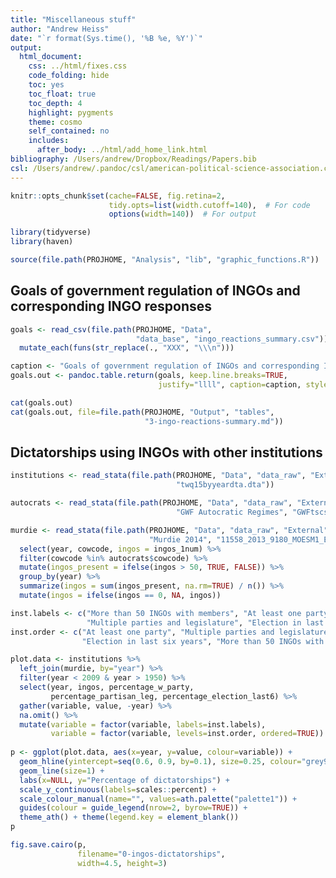 ```yaml
---
title: "Miscellaneous stuff"
author: "Andrew Heiss"
date: "`r format(Sys.time(), '%B %e, %Y')`"
output: 
  html_document: 
    css: ../html/fixes.css
    code_folding: hide
    toc: yes
    toc_float: true
    toc_depth: 4
    highlight: pygments
    theme: cosmo
    self_contained: no
    includes:
      after_body: ../html/add_home_link.html
bibliography: /Users/andrew/Dropbox/Readings/Papers.bib
csl: /Users/andrew/.pandoc/csl/american-political-science-association.csl
---
```


```r
knitr::opts_chunk$set(cache=FALSE, fig.retina=2,
                      tidy.opts=list(width.cutoff=140),  # For code
                      options(width=140))  # For output

library(tidyverse)
library(haven)

source(file.path(PROJHOME, "Analysis", "lib", "graphic_functions.R"))
```

## Goals of government regulation of INGOs and corresponding INGO responses

```r
goals <- read_csv(file.path(PROJHOME, "Data", 
                            "data_base", "ingo_reactions_summary.csv")) %>%
  mutate_each(funs(str_replace(., "XXX", "\\\n")))

caption <- "Goals of government regulation of INGOs and corresponding INGO responses {#tbl:ingo-reactions-summary}"
goals.out <- pandoc.table.return(goals, keep.line.breaks=TRUE,
                                 justify="llll", caption=caption, style="grid")

cat(goals.out)
cat(goals.out, file=file.path(PROJHOME, "Output", "tables", 
                              "3-ingo-reactions-summary.md"))
```

## Dictatorships using INGOs with other institutions

```r
institutions <- read_stata(file.path(PROJHOME, "Data", "data_raw", "External",
                                     "twq15byyeardta.dta"))

autocrats <- read_stata(file.path(PROJHOME, "Data", "data_raw", "External",
                                     "GWF Autocratic Regimes", "GWFtscs.dta"))

murdie <- read_stata(file.path(PROJHOME, "Data", "data_raw", "External",
                               "Murdie 2014", "11558_2013_9180_MOESM1_ESM.dta")) %>%
  select(year, cowcode, ingos = ingos_1num) %>%
  filter(cowcode %in% autocrats$cowcode) %>%
  mutate(ingos_present = ifelse(ingos > 50, TRUE, FALSE)) %>%
  group_by(year) %>%
  summarize(ingos = sum(ingos_present, na.rm=TRUE) / n()) %>%
  mutate(ingos = ifelse(ingos == 0, NA, ingos))

inst.labels <- c("More than 50 INGOs with members", "At least one party",
                 "Multiple parties and legislature", "Election in last six years")
inst.order <- c("At least one party", "Multiple parties and legislature",
                "Election in last six years", "More than 50 INGOs with members")

plot.data <- institutions %>%
  left_join(murdie, by="year") %>%
  filter(year < 2009 & year > 1950) %>%
  select(year, ingos, percentage_w_party, 
         percentage_partisan_leg, percentage_election_last6) %>%
  gather(variable, value, -year) %>%
  na.omit() %>%
  mutate(variable = factor(variable, labels=inst.labels),
         variable = factor(variable, levels=inst.order, ordered=TRUE))
  
p <- ggplot(plot.data, aes(x=year, y=value, colour=variable)) + 
  geom_hline(yintercept=seq(0.6, 0.9, by=0.1), size=0.25, colour="grey90") + 
  geom_line(size=1) + 
  labs(x=NULL, y="Percentage of dictatorships") + 
  scale_y_continuous(labels=scales::percent) +
  scale_colour_manual(name="", values=ath.palette("palette1")) + 
  guides(colour = guide_legend(nrow=2, byrow=TRUE)) + 
  theme_ath() + theme(legend.key = element_blank())
p

fig.save.cairo(p,
               filename="0-ingos-dictatorships",
               width=4.5, height=3)
```
